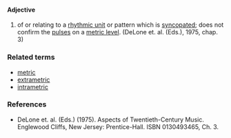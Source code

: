 ====Adjective====
#of or relating to a [[rhythmic unit]] or pattern which is [[syncopated]]; does not confirm the [[pulse]]s on a [[metric level]]. (DeLone et. al. (Eds.), 1975, chap. 3)

===Related terms===
*[[metric]]
*[[extrametric]]
*[[intrametric]]

===References===
*DeLone et. al. (Eds.) (1975). Aspects of Twentieth-Century Music. Englewood Cliffs, New Jersey: Prentice-Hall. ISBN 0130493465, Ch. 3.